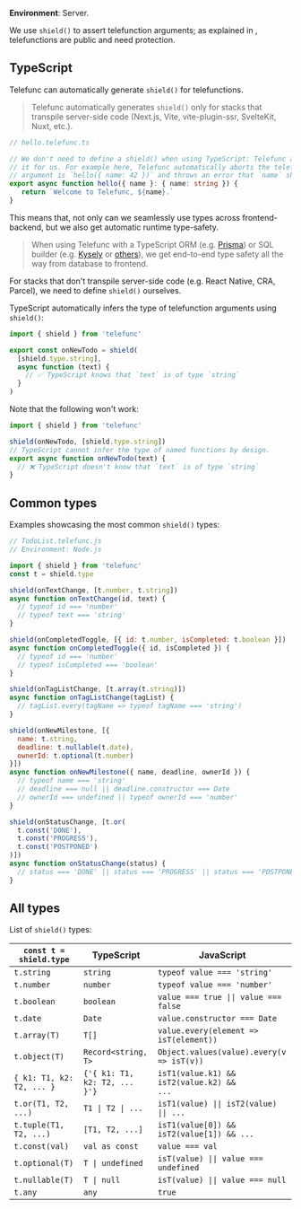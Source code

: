 
**Environment**: Server.

We use `shield()` to assert telefunction arguments;
as explained in <Link href="/RPC" />,
telefunctions are public and need protection.


## TypeScript

Telefunc can automatically generate `shield()` for telefunctions.

> Telefunc automatically generates `shield()` only for stacks that transpile server-side code (Next.js, Vite, vite-plugin-ssr, SvelteKit, Nuxt, etc.).

```ts
// hello.telefunc.ts

// We don't need to define a shield() when using TypeScript: Telefunc automatically generates
// it for us. For example here, Telefunc automatically aborts the telefunction call if the
// argument is `hello({ name: 42 })` and throws an error that `name` should be a `number`.
export async function hello({ name }: { name: string }) {
   return `Welcome to Telefunc, ${name}.`
}
```

This means that, not only can we seamlessly use types across frontend-backend, but we also get automatic runtime type-safety.

> When using Telefunc with a TypeScript ORM (e.g. [Prisma](https://www.prisma.io/)) or SQL builder (e.g. [Kysely](https://github.com/koskimas/kysely) or [others](https://github.com/stars/brillout/lists/sql)), we get end-to-end type safety all the way from database to frontend.

For stacks that don't transpile server-side code (e.g. React Native, CRA, Parcel), we need to define `shield()` ourselves.

TypeScript automatically infers the type of telefunction arguments using `shield()`:

```ts
import { shield } from 'telefunc'

export const onNewTodo = shield(
  [shield.type.string],
  async function (text) {
    // ✅ TypeScript knows that `text` is of type `string`
  }
)
```

Note that the following won't work:

```ts
import { shield } from 'telefunc'

shield(onNewTodo, [shield.type.string])
// TypeScript cannot infer the type of named functions by design.
export async function onNewTodo(text) {
  // ❌ TypeScript doesn't know that `text` is of type `string`
}
```


## Common types

Examples showcasing the most common `shield()` types:

```js
// TodoList.telefunc.js
// Environment: Node.js

import { shield } from 'telefunc'
const t = shield.type

shield(onTextChange, [t.number, t.string])
async function onTextChange(id, text) {
  // typeof id === 'number'
  // typeof text === 'string'
}

shield(onCompletedToggle, [{ id: t.number, isCompleted: t.boolean }])
async function onCompletedToggle({ id, isCompleted }) {
  // typeof id === 'number'
  // typeof isCompleted === 'boolean'
}

shield(onTagListChange, [t.array(t.string)])
async function onTagListChange(tagList) {
  // tagList.every(tagName => typeof tagName === 'string')
}

shield(onNewMilestone, [{
  name: t.string,
  deadline: t.nullable(t.date),
  ownerId: t.optional(t.number)
}])
async function onNewMilestone({ name, deadline, ownerId }) {
  // typeof name === 'string'
  // deadline === null || deadline.constructor === Date
  // ownerId === undefined || typeof ownerId === 'number'
}

shield(onStatusChange, [t.or(
  t.const('DONE'),
  t.const('PROGRESS'),
  t.const('POSTPONED')
)])
async function onStatusChange(status) {
  // status === 'DONE' || status === 'PROGRESS' || status === 'POSTPONED'
}
```


## All types

List of `shield()` types:

`const t = shield.type` | TypeScript | JavaScript
-|-|-
`t.string` | `string` | `typeof value === 'string'`
`t.number` | `number` | `typeof value === 'number'`
`t.boolean` | `boolean` | <code>value === true &#x7c;&#x7c; value === false</code>
`t.date` | `Date` | `value.constructor === Date`
`t.array(T)` | `T[]` | `value.every(element => isT(element))`
`t.object(T)` | `Record<string, T>` | `Object.values(value).every(v => isT(v))`
`{ k1: T1, k2: T2, ... }` | <code>{'{ k1: T1, k2: T2, ... }'}</code> | <code>isT1(value.k1) && isT2(value.k2) && ...</code>
`t.or(T1, T2, ...)` | <code>T1 &#x7c; T2 &#x7c; ...</code> | <code>isT1(value) &#x7c;&#x7c; isT2(value) &#x7c;&#x7c; ...</code>
`t.tuple(T1, T2, ...)` | `[T1, T2, ...]` | `isT1(value[0]) && isT2(value[1]) && ...`
`t.const(val)` | `val as const` | `value === val`
`t.optional(T)` | <code>T &#x7c; undefined</code> | <code>isT(value) &#x7c;&#x7c; value === undefined</code>
`t.nullable(T)` | <code>T &#x7c; null</code> | <code>isT(value) &#x7c;&#x7c; value === null</code>
`t.any` | `any` | `true`
